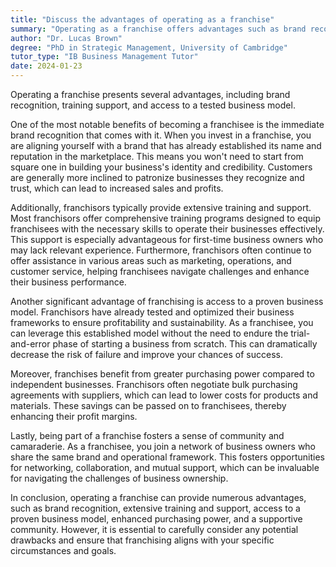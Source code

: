 ```yaml
---
title: "Discuss the advantages of operating as a franchise"
summary: "Operating as a franchise offers advantages such as brand recognition, training support, and access to a proven business model."
author: "Dr. Lucas Brown"
degree: "PhD in Strategic Management, University of Cambridge"
tutor_type: "IB Business Management Tutor"
date: 2024-01-23
---
```


Operating a franchise presents several advantages, including brand recognition, training support, and access to a tested business model.

One of the most notable benefits of becoming a franchisee is the immediate brand recognition that comes with it. When you invest in a franchise, you are aligning yourself with a brand that has already established its name and reputation in the marketplace. This means you won't need to start from square one in building your business's identity and credibility. Customers are generally more inclined to patronize businesses they recognize and trust, which can lead to increased sales and profits.

Additionally, franchisors typically provide extensive training and support. Most franchisors offer comprehensive training programs designed to equip franchisees with the necessary skills to operate their businesses effectively. This support is especially advantageous for first-time business owners who may lack relevant experience. Furthermore, franchisors often continue to offer assistance in various areas such as marketing, operations, and customer service, helping franchisees navigate challenges and enhance their business performance.

Another significant advantage of franchising is access to a proven business model. Franchisors have already tested and optimized their business frameworks to ensure profitability and sustainability. As a franchisee, you can leverage this established model without the need to endure the trial-and-error phase of starting a business from scratch. This can dramatically decrease the risk of failure and improve your chances of success.

Moreover, franchises benefit from greater purchasing power compared to independent businesses. Franchisors often negotiate bulk purchasing agreements with suppliers, which can lead to lower costs for products and materials. These savings can be passed on to franchisees, thereby enhancing their profit margins.

Lastly, being part of a franchise fosters a sense of community and camaraderie. As a franchisee, you join a network of business owners who share the same brand and operational framework. This fosters opportunities for networking, collaboration, and mutual support, which can be invaluable for navigating the challenges of business ownership.

In conclusion, operating a franchise can provide numerous advantages, such as brand recognition, extensive training and support, access to a proven business model, enhanced purchasing power, and a supportive community. However, it is essential to carefully consider any potential drawbacks and ensure that franchising aligns with your specific circumstances and goals.
    